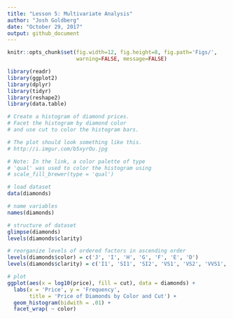 ```yaml
---
title: "Lesson 5: Multivariate Analysis"
author: "Josh Goldberg"
date: "October 29, 2017"
output: github_document
---
```


```r
knitr::opts_chunk$set(fig.width=12, fig.height=8, fig.path='Figs/',
                      warning=FALSE, message=FALSE)
```

```r
library(readr)
library(ggplot2)
library(dplyr)
library(tidyr)
library(reshape2)
library(data.table)

```


```r
# Create a histogram of diamond prices.
# Facet the histogram by diamond color
# and use cut to color the histogram bars.

# The plot should look something like this.
# http://i.imgur.com/b5xyrOu.jpg

# Note: In the link, a color palette of type
# 'qual' was used to color the histogram using
# scale_fill_brewer(type = 'qual')

# load dataset
data(diamonds)

# name variables
names(diamonds)

# structure of dataset
glimpse(diamonds)
levels(diamonds$clarity)

# reorganize levels of ordered factors in ascending order
levels(diamonds$color) = c('J', 'I', 'H', 'G', 'F', 'E', 'D')
levels(diamonds$clarity) = c('I1', 'SI1', 'SI2', 'VS1', 'VS2', 'VVS1', 'VVS2', 'IF')

# plot
ggplot(aes(x = log10(price), fill = cut), data = diamonds) +
  labs(x = 'Price', y = 'Frequency',
       title = 'Price of Diamonds by Color and Cut') +
  geom_histogram(bidwith = .01) +
  facet_wrap( ~ color)

  

```

